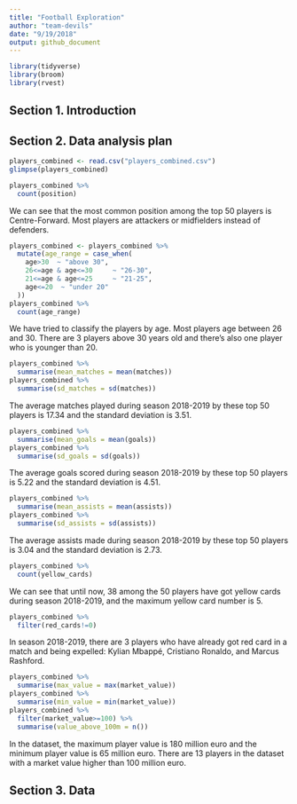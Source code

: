 ```yaml
---
title: "Football Exploration"
author: "team-devils"
date: "9/19/2018"
output: github_document
---
```


```r
library(tidyverse)
library(broom)
library(rvest)
```


## Section 1. Introduction

## Section 2. Data analysis plan

```r
players_combined <- read.csv("players_combined.csv")
glimpse(players_combined)
```

```r
players_combined %>%
  count(position)
```

We can see that the most common position among the top 50 players is Centre-Forward. Most players are attackers or midfielders instead of defenders.

```r
players_combined <- players_combined %>%
  mutate(age_range = case_when(
    age>30  ~ "above 30",
    26<=age & age<=30     ~ "26-30",
    21<=age & age<=25     ~ "21-25",
    age<=20  ~ "under 20"
  ))
players_combined %>%
  count(age_range)
```

We have tried to classify the players by age. Most players age between 26 and 30. There are 3 players above 30 years old and there's also one player who is younger than 20.

```r
players_combined %>%
  summarise(mean_matches = mean(matches))
players_combined %>%
  summarise(sd_matches = sd(matches))
```

The average matches played during season 2018-2019 by these top 50 players is 17.34 and the standard deviation is 3.51.

```r
players_combined %>%
  summarise(mean_goals = mean(goals))
players_combined %>%
  summarise(sd_goals = sd(goals))
```

The average goals scored during season 2018-2019 by these top 50 players is 5.22 and the standard deviation is 4.51.

```r
players_combined %>%
  summarise(mean_assists = mean(assists))
players_combined %>%
  summarise(sd_assists = sd(assists))
```

The average assists made during season 2018-2019 by these top 50 players is 3.04 and the standard deviation is 2.73.

```r
players_combined %>%
  count(yellow_cards)
```

We can see that until now, 38 among the 50 players have got yellow cards during season 2018-2019, and the maximum yellow card number is 5.

```r
players_combined %>%
  filter(red_cards!=0)
```

In season 2018-2019, there are 3 players who have already got red card in a match and being expelled: Kylian Mbappé, Cristiano Ronaldo, and Marcus Rashford.

```r
players_combined %>%
  summarise(max_value = max(market_value))
players_combined %>%
  summarise(min_value = min(market_value))
players_combined %>%
  filter(market_value>=100) %>%
  summarise(value_above_100m = n())
```

In the dataset, the maximum player value is 180 million euro and the minimum player value is 65 million euro. There are 13 players in the dataset with a market value higher than 100 million euro.

## Section 3. Data
